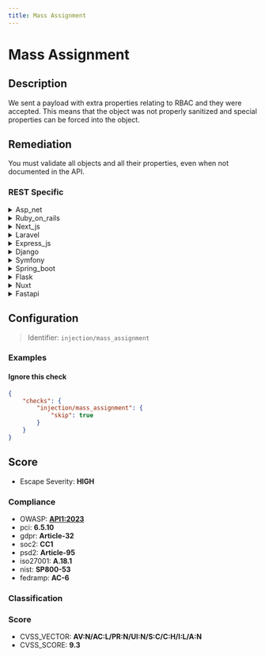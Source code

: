 ```yaml
---
title: Mass Assignment
---
```


# Mass Assignment

## Description

We sent a payload with extra properties relating to RBAC and they were accepted.
This means that the object was not properly sanitized and special properties can be forced into the object.


## Remediation

You must validate all objects and all their properties, even when not documented in the API.



### REST Specific

<details>
    <summary>Asp_net</summary>

In ASP.NET, to prevent mass assignment vulnerabilities, use view models with only the properties that should be updated and apply the [Bind] attribute to limit properties that can be bound. Additionally, avoid using the UpdateModel or TryUpdateModel methods with your domain models directly. Always validate and sanitize input before applying changes to the data model.

</details>

<details>
    <summary>Ruby_on_rails</summary>

In Ruby on Rails, prevent mass assignment vulnerabilities by using strong parameters. Explicitly permit only the required parameters for an object using the `permit` method in the controller. For example, if you have a User model, define a private method in the UsersController that whitelists the user parameters like so: `params.require(:user).permit(:name, :email)`. This ensures that only the allowed attributes can be set through mass assignment.

</details>

<details>
    <summary>Next_js</summary>

In Next.js, to prevent mass assignment vulnerabilities, ensure that you explicitly define the properties that can be updated. Use libraries like `lodash` or ES6 functions to pick only the allowed fields from the request body before passing them to your data update functions. Additionally, consider using TypeScript for stronger typing and compile-time checks.

</details>

<details>
    <summary>Laravel</summary>

In Laravel, to prevent mass assignment vulnerabilities, always define fillable or guarded properties in your Eloquent models. Use the 'fillable' property to specify which attributes should be mass-assignable. Alternatively, use the 'guarded' property to define which attributes are not mass-assignable. Additionally, leverage Form Request validation to ensure only expected data is passed through and consider using DTOs (Data Transfer Objects) for complex data handling. Regularly review your code to ensure that mass assignment protections are in place and effective.

</details>

<details>
    <summary>Express_js</summary>

In Express.js, to prevent mass assignment vulnerabilities, use middleware like `express-validation` to validate incoming data against a predefined schema, or manually define a list of allowed fields and only accept those. Additionally, consider using ORMs like Sequelize or Mongoose that support field whitelisting.

</details>

<details>
    <summary>Django</summary>

In Django, ensure that you define explicit fields in your forms or serializers that correspond to the model attributes you want to allow for mass assignment. Use the 'fields' attribute in ModelForm or the Django REST Framework serializers to control which fields are accepted. Additionally, leverage the 'exclude' attribute to specify any fields that should not be included in the form or API input. Always validate incoming data and consider using the '@property' decorator to define read-only properties that cannot be set through mass assignment.

</details>

<details>
    <summary>Symfony</summary>

In Symfony, to prevent mass assignment vulnerabilities, use the 'allow_extra_fields' option in your form configuration and set it to 'false'. This ensures that only the fields explicitly defined in the form will be accepted. Additionally, explicitly define the properties that should be mutable by using the 'property_path' option for each field, and avoid using the 'handleRequest' method with untrusted data sources. Always validate and sanitize input data before binding it to your models.

</details>

<details>
    <summary>Spring_boot</summary>

In Spring Boot, to prevent mass assignment vulnerabilities, use DTOs (Data Transfer Objects) to explicitly define the properties that should be bound from the request payloads. Additionally, leverage the @JsonIgnoreProperties annotation to ignore unexpected fields, and use @JsonProperty(access = Access.READ_ONLY) on fields that should not be writable. Always validate input and consider using groups with @Validated to apply different validation rules for different operations.

</details>

<details>
    <summary>Flask</summary>

In Flask, to prevent mass assignment vulnerabilities, ensure that you explicitly define which fields can be modified by the user. Use forms or serializers to whitelist allowed fields and ignore any unexpected fields sent in the request. Additionally, leverage the Flask-WTF or Marshmallow libraries to enforce strict input validation and deserialization. Always avoid directly passing request data to ORM save or update methods without proper filtering.

</details>

<details>
    <summary>Nuxt</summary>

In Nuxt.js, to prevent mass assignment vulnerabilities, explicitly define the properties that should be allowed in your models or data objects. Use libraries like `vue-safe-html` for sanitizing input and consider implementing a strict allowlist of permissible fields when handling user input. Additionally, leverage Nuxt.js middleware to validate and sanitize incoming data before it reaches your application logic.

</details>

<details>
    <summary>Fastapi</summary>

In FastAPI, to prevent mass assignment vulnerabilities, explicitly define which fields are allowed to be updated in your Pydantic models using the `Field` function with the `exclude` parameter. Additionally, use the `Body` function with the `embed` parameter to ensure that only the specified fields can be received from the request payload. Implement role-based access control (RBAC) checks to ensure users can only modify fields they are authorized to change.

</details>

## Configuration

> Identifier: `injection/mass_assignment`



### Examples



#### Ignore this check

```json
{
    "checks": {
        "injection/mass_assignment": {
            "skip": true
        }
    }
}
```




## Score

- Escape Severity: **<span className="high-severity">HIGH</span>**

### Compliance

- OWASP: **[API1:2023](https://github.com/OWASP/API-Security/blob/master/editions/2023/en/0xa1-broken-object-level-authorization.md)**
- pci: **6.5.10**
- gdpr: **Article-32**
- soc2: **CC1**
- psd2: **Article-95**
- iso27001: **A.18.1**
- nist: **SP800-53**
- fedramp: **AC-6**

### Classification






### Score

- CVSS_VECTOR: **AV:N/AC:L/PR:N/UI:N/S:C/C:H/I:L/A:N**
- CVSS_SCORE: **9.3**

